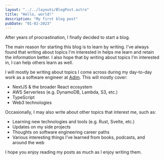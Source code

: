 ```yaml
---
layout: "../../layouts/BlogPost.astro"
title: "Hello, world!"
description: "My first blog post"
pubDate: "01-02-2023"
---
```


After years of procrastination, I finally decided to start a blog.

The main reason for starting this blog is to learn by writing. I've always found that writing about topics I'm interested in helps me learn and retain the information better. I also hope that by writing about topics I'm interested in, I can help others learn as well.

I will mostly be writing about topics I come across during my day-to-day work as a software engineer at [Adim](https://adimverse.com). This will mostly cover:

- NextJS & the broader React ecosystem
- AWS Serverless (e.g. DynamoDB, Lambda, S3, etc.)
- TypeScript
- Web3 technologies

Occasionally, I may also write about other topics that interest me, such as:

- Learning new technologies and tools (e.g. Rust, Svelte, etc.)
- Updates on my side projects
- Thoughts on software engineering career paths
- Various interesting things I've learned from books, podcasts, and around the web

I hope you enjoy reading my posts as much as I enjoy writing them.
